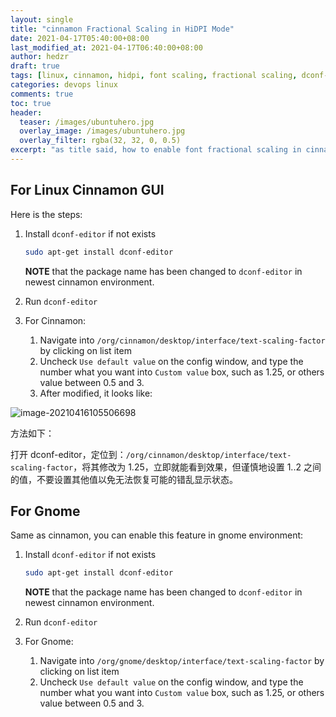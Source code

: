 ```yaml
---
layout: single
title: "cinnamon Fractional Scaling in HiDPI Mode"
date: 2021-04-17T05:40:00+08:00
last_modified_at: 2021-04-17T06:40:00+08:00
author: hedzr
draft: true
tags: [linux, cinnamon, hidpi, font scaling, fractional scaling, dconf-editor]
categories: devops linux
comments: true
toc: true
header:
  teaser: /images/ubuntuhero.jpg
  overlay_image: /images/ubuntuhero.jpg
  overlay_filter: rgba(32, 32, 0, 0.5)
excerpt: "as title said, how to enable font fractional scaling in cinnamon GUI environment"
---
```


## For Linux Cinnamon GUI

Here is the steps:

1. Install `dconf-editor` if not exists

   ```bash
   sudo apt-get install dconf-editor
   ```

   **NOTE** that the package name has been changed to `dconf-editor` in newest cinnamon environment.

2. Run `dconf-editor`

3. For Cinnamon:

   1. Navigate into `/org/cinnamon/desktop/interface/text-scaling-factor` by clicking on list item
   2. Uncheck `Use default value` on the config window, and type the number what you want into `Custom value` box, such as 1.25, or others value between 0.5 and 3.
   3. After modified, it looks like:

![image-20210416105506698](/images/blog/LTdnlfAXgEIRx45.png)

方法如下：

打开 dconf-editor，定位到：`/org/cinnamon/desktop/interface/text-scaling-factor`，将其修改为 1.25，立即就能看到效果，但谨慎地设置 1..2 之间的值，不要设置其他值以免无法恢复可能的错乱显示状态。

## For Gnome

Same as cinnamon, you can enable this feature in gnome environment:

1. Install `dconf-editor` if not exists

   ```bash
   sudo apt-get install dconf-editor
   ```

   **NOTE** that the package name has been changed to `dconf-editor` in newest cinnamon environment.

2. Run `dconf-editor`

3. For Gnome:

   1. Navigate into `/org/gnome/desktop/interface/text-scaling-factor` by clicking on list item
   2. Uncheck `Use default value` on the config window, and type the number what you want into `Custom value` box, such as 1.25, or others value between 0.5 and 3.
